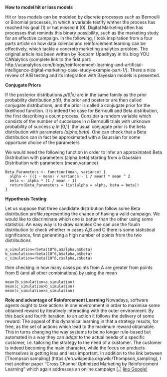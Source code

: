 **How to model hit or loss models**

Hit or loss models can be modeled by discrete processes such as Bernoulli or Binomial processes, in which a variable testify whther the process has reached his goal (1) or hat missed it (0). Digital Marketing often has processes that reminds this binary possibility, such as the marketing study for an effective campaign.
In the following, I took inspiration from a four parts article on how data science and reinforcement learning can be effectively, which tackle a concrete marketing analytics problem. The original article has been written by Roopam Upadhyay in his blog YOU CANalytics (complete link to the first part: http://ucanalytics.com/blogs/reinforcement-learning-and-artificial-intelligence-digital-marketing-case-study-example-part-1/).
There a nice review of A/B testing and its integration with Bayesian models is presented.


**Conjugate Priors**

If the posterior distributions *p(θ|x)* are in the same family as the prior probability distribution *p(θ)*, the prior and 
posterior are then called conjugate distributions, and the prior is called a conjugate prior for the likelihood function. 
It is indeed the case for Bernoulli and Beta distribution, the first describing a count process. Consider a random variable 
which consists of the number of successes in *n* Bernoulli trials with unknown probability of success *q* in [0,1].  the usual conjugate prior is the beta distribution with parameters *(alpha,beta)*.
One can check that a Beta distribution can in fact be approximated with a Gaussian for some opportune choice of the parameters

We would need the following function in order to infer an approximated Beta Distribution with parameters (alpha,beta) starting from a Gaussian Distribution with parameters (mean,variance) 

```
Beta_Parameters <- function(mean, variance) {
  alpha <- ((1 - mean) / variance - 1 / mean) * mean ^ 2
  beta <- alpha * (1 / mean - 1)
  return(Beta_Parameters = list(alpha = alpha, beta = beta))
}
```

**Hypothesis Testing**

Let us suppose that three candidate distribution follow some Beta distribution profile,representing the chance of having a valid campaign. We would like to discriminate which one is better than the other using some statistics. An easy way is to draw samplex 
One can use the foudn distribution to check whether in cases A,B and C there is some statistical significance, first generating a high number of points from the two distributions
```
a_simulation=rbeta(10^6,a$alpha,a$beta)
b_simulation=rbeta(10^6,b$alpha,b$beta)
c_simulation=rbeta(10^6,c$alpha,c$beta)
```
then checking in how many cases points from A are greater from points from B (and all other combinations) by using the mean
```
mean(b_simulation>a_simulation)
mean(c_simulation>b_simulation)
mean(c_simulation>a_simulation)
```

**Role and advantage of Reinforcement Learning**
Nowadays, software agents ought to take actions in one environment in order to maximise some obtained reward by iteratively interacting with the outer environment. By this back and fourth iteration, to an action it follows the delivery of some reward.
The appeal of this dynamical learning in that a strategy results, for free, as the set of actions which lead to the maximum reward obtainable. This in turns changing the way systems to be no longer rule-based but automated in a way they can _adapt_ to the actual needs of a specific customer, i.e. tailoring the strategy to the need of a customer. The customer is indeed becoming the main character, while the focus on products themselves is getting less and less important.
In addition to the link between [Thompson sampling] (https://en.wikipedia.org/wiki/Thompson_sampling), I met another paper "Cross Channel Optimized Marketing by Reinforcement Learning" which again addresses an online campaign
[_]
[lino Google!](http://google.com)



